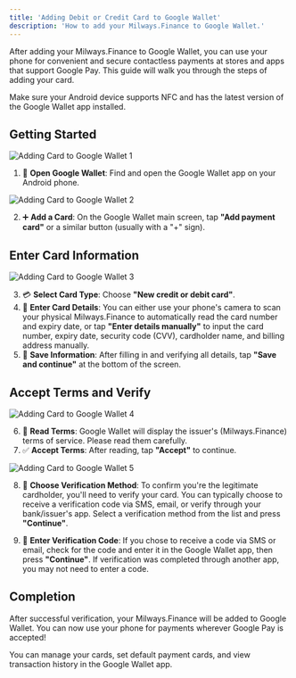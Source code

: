 ```yaml
---
title: 'Adding Debit or Credit Card to Google Wallet'
description: 'How to add your Milways.Finance to Google Wallet.'
---
```


<Info>
After adding your Milways.Finance to Google Wallet, you can use your phone for convenient and secure contactless payments at stores and apps that support Google Pay. This guide will walk you through the steps of adding your card.
</Info>

<Tip>Make sure your Android device supports NFC and has the latest version of the Google Wallet app installed.</Tip>

## Getting Started

![Adding Card to Google Wallet 1](https://files.gitbook.com/v0/b/gitbook-x-prod.appspot.com/o/spaces%2FBdfmzoYxBtV1Xo4FcaHt%2Fuploads%2F5Mfug29n4K5vx7a4hoFX%2F66.png?alt=media&token=4f4b99cf-a883-446d-86dd-3efce6f607aa)

1. 📲 **Open Google Wallet**: Find and open the Google Wallet app on your Android phone.

![Adding Card to Google Wallet 2](https://files.gitbook.com/v0/b/gitbook-x-prod.appspot.com/o/spaces%2FBdfmzoYxBtV1Xo4FcaHt%2Fuploads%2FSFnr8vzih6196NuxJuBO%2F67.png?alt=media&token=dcd6a524-823d-44e0-8e73-6baed373f6d0)

2. ➕ **Add a Card**: On the Google Wallet main screen, tap **"Add payment card"** or a similar button (usually with a "+" sign).

## Enter Card Information

![Adding Card to Google Wallet 3](https://files.gitbook.com/v0/b/gitbook-x-prod.appspot.com/o/spaces%2FBdfmzoYxBtV1Xo4FcaHt%2Fuploads%2FeuMd4UqQaHbZxJn24fIE%2F68.png?alt=media&token=e716dae9-4719-4c44-aca2-ec2acdd86ab0)

3. 💳 **Select Card Type**: Choose **"New credit or debit card"**.
4. 📸 **Enter Card Details**: You can either use your phone's camera to scan your physical Milways.Finance to automatically read the card number and expiry date, or tap **"Enter details manually"** to input the card number, expiry date, security code (CVV), cardholder name, and billing address manually.
5. 💾 **Save Information**: After filling in and verifying all details, tap **"Save and continue"** at the bottom of the screen.

## Accept Terms and Verify

![Adding Card to Google Wallet 4](https://files.gitbook.com/v0/b/gitbook-x-prod.appspot.com/o/spaces%2FBdfmzoYxBtV1Xo4FcaHt%2Fuploads%2FeuMd4UqQaHbZxJn24fIE%2F68.png?alt=media&token=e716dae9-4719-4c44-aca2-ec2acdd86ab0)

6. 📄 **Read Terms**: Google Wallet will display the issuer's (Milways.Finance) terms of service. Please read them carefully.
7. ✅ **Accept Terms**: After reading, tap **"Accept"** to continue.

![Adding Card to Google Wallet 5](https://files.gitbook.com/v0/b/gitbook-x-prod.appspot.com/o/spaces%2FBdfmzoYxBtV1Xo4FcaHt%2Fuploads%2Foii1W4yqA4cMwtsHPMLm%2F69.png?alt=media&token=01729d75-4cd2-4821-88b9-5428e83f8390)

8. 🔐 **Choose Verification Method**: To confirm you're the legitimate cardholder, you'll need to verify your card. You can typically choose to receive a verification code via SMS, email, or verify through your bank/issuer's app. Select a verification method from the list and press **"Continue"**.

9. 🔑 **Enter Verification Code**: If you chose to receive a code via SMS or email, check for the code and enter it in the Google Wallet app, then press **"Continue"**. If verification was completed through another app, you may not need to enter a code.

## Completion

After successful verification, your Milways.Finance will be added to Google Wallet. You can now use your phone for payments wherever Google Pay is accepted!

<Tip>You can manage your cards, set default payment cards, and view transaction history in the Google Wallet app.</Tip>
